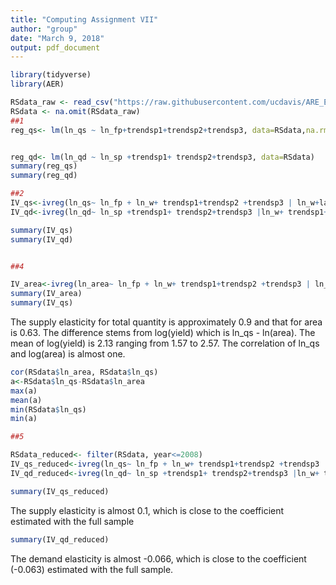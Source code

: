 ```yaml
---
title: "Computing Assignment VII"
author: "group"
date: "March 9, 2018"
output: pdf_document
---
```


```r
library(tidyverse)
library(AER)

RSdata_raw <- read_csv("https://raw.githubusercontent.com/ucdavis/ARE_ECON_240A_2018/master/Computing_Assignment_VII/data/RSdata.csv")%>% mutate(.,ln_area=log(area))
RSdata <- na.omit(RSdata_raw)
##1
reg_qs<- lm(ln_qs ~ ln_fp+trendsp1+trendsp2+trendsp3, data=RSdata,na.rm=TRUE)


reg_qd<- lm(ln_qd ~ ln_sp +trendsp1+ trendsp2+trendsp3, data=RSdata)
summary(reg_qs)
summary(reg_qd)

##2
IV_qs<-ivreg(ln_qs~ ln_fp + ln_w+ trendsp1+trendsp2 +trendsp3 | ln_w+lag_ln_w+ trendsp1+trendsp2+trendsp3, data=RSdata)
IV_qd<-ivreg(ln_qd~ ln_sp +trendsp1+ trendsp2+trendsp3 |ln_w+ trendsp1+trendsp2+trendsp3, data=RSdata)

summary(IV_qs)
summary(IV_qd)


##4

IV_area<-ivreg(ln_area~ ln_fp + ln_w+ trendsp1+trendsp2 +trendsp3 | ln_fp+ln_w+lag_ln_w+ trendsp1+trendsp2+trendsp3, data=RSdata)
summary(IV_area)
summary(IV_qs)

```

The supply elasticity for total quantity is approximately 0.9 and that for area is 0.63. The difference stems from log(yield) which is ln_qs - ln(area). The mean of log(yield) is 2.13 ranging from 1.57 to 2.57. The correlation of ln_qs and log(area) is almost one.

```r

cor(RSdata$ln_area, RSdata$ln_qs)
a<-RSdata$ln_qs-RSdata$ln_area
max(a)
mean(a)
min(RSdata$ln_qs)
min(a)

##5

RSdata_reduced<- filter(RSdata, year<=2008)
IV_qs_reduced<-ivreg(ln_qs~ ln_fp + ln_w+ trendsp1+trendsp2 +trendsp3 | ln_w+lag_ln_w+ trendsp1+trendsp2+trendsp3, data=RSdata_reduced)
IV_qd_reduced<-ivreg(ln_qd~ ln_sp +trendsp1+ trendsp2+trendsp3 |ln_w+ trendsp1+trendsp2+trendsp3, data=RSdata_reduced)

summary(IV_qs_reduced)  
```

The supply elasticity is almost 0.1, which is close to the coefficient estimated with the full sample

```r
summary(IV_qd_reduced)  

```

The demand elasticity is almost -0.066, which is close to the coefficient (-0.063) estimated with the full sample.


